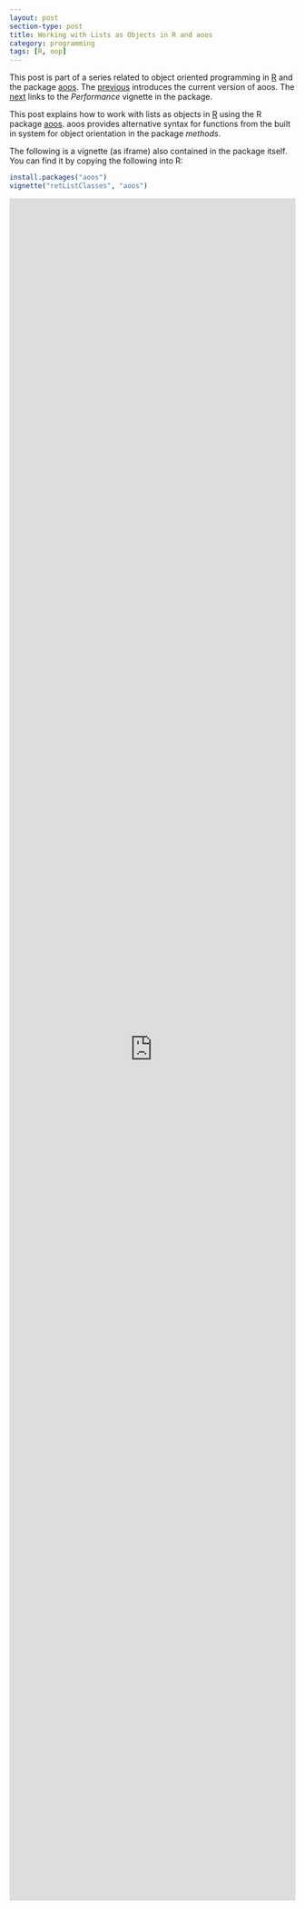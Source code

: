 ```yaml
---
layout: post
section-type: post
title: Working with Lists as Objects in R and aoos
category: programming
tags: [R, oop]
---
```


This post is part of a series related to object oriented programming
in [R](https://cran.r-project.org/) and the package
[aoos](https://cran.r-project.org/package=aoos). The [previous]({% post_url 2015-09-13-Introducing-Another-Object-Orientation-System-3 %}) introduces the
current version of aoos. The [next]({% post_url 2015-09-20-On-Performance-Issues-in-aoos %}) links to the
*Performance* vignette in the package.

This post explains how to work with lists as objects in
[R](https://cran.r-project.org/) using the R package
[aoos](https://cran.r-project.org/package=aoos). aoos provides alternative
syntax for functions from the built in system for object orientation in the
package *methods*.

The following is a vignette (as iframe) also contained in the package itself.
You can find it by copying the following into R:

```r
install.packages("aoos")
vignette("retListClasses", "aoos")
```

<iframe width='100%' height='3000' src="https://wahani.github.io/aoos/vignettes/retListClasses.html" frameborder="0" allowfullscreen></iframe>
